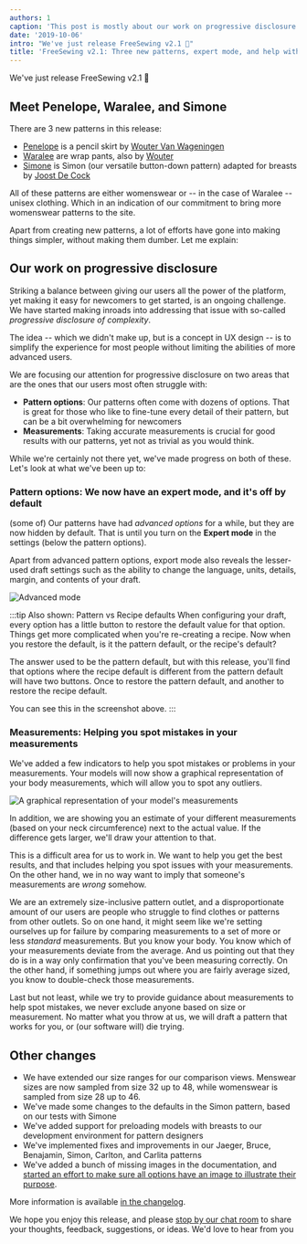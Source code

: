 ```yaml
---
authors: 1
caption: 'This post is mostly about our work on progressive disclosure. Also: Three new patterns!'
date: '2019-10-06'
intro: "We've just release FreeSewing v2.1 🎉"
title: 'FreeSewing v2.1: Three new patterns, expert mode, and help with measurements'
---
```


We've just release FreeSewing v2.1 🎉

<!-- truncate -->

## Meet Penelope, Waralee, and Simone

There are 3 new patterns in this release:

- [Penelope](/designs/penelope) is a pencil skirt by [Wouter Van
  Wageningen](/users/wouter.vdub)
- [Waralee](/designs/waralee) are wrap pants, also by
  [Wouter](/users/wouter.vdub)
- [Simone](/designs/simone) is Simon (our versatile button-down pattern)
  adapted for breasts by [Joost De Cock](/users/joost)

All of these patterns are either womenswear or -- in the case of Waralee --
unisex clothing. Which in an indication of our commitment to bring more
womenswear patterns to the site.

Apart from creating new patterns, a lot of efforts have gone into making things
simpler, without making them dumber. Let me explain:

## Our work on progressive disclosure

Striking a balance between giving our users all the power of the platform, yet
making it easy for newcomers to get started, is an ongoing challenge. We have
started making inroads into addressing that issue with so-called _progressive
disclosure of complexity_.

The idea -- which we didn't make up, but is a concept in UX design -- is to
simplify the experience for most people without limiting the abilities of more
advanced users.

We are focusing our attention for progressive disclosure on two areas that are
the ones that our users most often struggle with:

- **Pattern options**: Our patterns often come with dozens of options. That is
  great for those who like to fine-tune every detail of their pattern, but can
  be a bit overwhelming for newcomers
- **Measurements**: Taking accurate measurements is crucial for good results
  with our patterns, yet not as trivial as you would think.

While we're certainly not there yet, we've made progress on both of these.
Let's look at what we've been up to:

### Pattern options: We now have an expert mode, and it's off by default

(some of) Our patterns have had _advanced options_ for a while, but they are
now hidden by default. That is until you turn on the **Expert mode** in the
settings (below the pattern options).

Apart from advanced pattern options, export mode also reveals the lesser-used
draft settings such as the ability to change the language, units, details,
margin, and contents of your draft.

![Advanced mode](https://posts.freesewing.org/uploads/recreate_a6e2f9c4d6.png)

:::tip Also shown: Pattern vs Recipe defaults
When configuring your draft, every option has a little button to restore the
default value for that option. Things get more complicated when you're
re-creating a recipe. Now when you restore the default, is it the pattern
default, or the recipe's default?

The answer used to be the pattern default, but with this release, you'll find
that options where the recipe default is different from the pattern default
will have two buttons. Once to restore the pattern default, and another to
restore the recipe default.

You can see this in the screenshot above.
:::

### Measurements: Helping you spot mistakes in your measurements

We've added a few indicators to help you spot mistakes or problems in your
measurements. Your models will now show a graphical representation of your body
measurements, which will allow you to spot any outliers.

![A graphical representation of your model's
measurements](https://posts.freesewing.org/uploads/model_c3fa8fc50c.png)

In addition, we are showing you an estimate of your different measurements
(based on your neck circumference) next to the actual value. If the difference
gets larger, we'll draw your attention to that.

This is a difficult area for us to work in. We want to help you get the best
results, and that includes helping you spot issues with your measurements. On
the other hand, we in no way want to imply that someone's measurements are
_wrong_ somehow.

We are an extremely size-inclusive pattern outlet, and a disproportionate
amount of our users are people who struggle to find clothes or patterns from
other outlets. So on one hand, it might seem like we're setting ourselves up
for failure by comparing measurements to a set of more or less _standard_
measurements. But you know your body. You know which of your measurements
deviate from the average. And us pointing out that they do is in a way only
confirmation that you've been measuring correctly. On the other hand, if
something jumps out where you are fairly average sized, you know to
double-check those measurements.

Last but not least, while we try to provide guidance about measurements to help
spot mistakes, we never exclude anyone based on size or measurement. No matter
what you throw at us, we will draft a pattern that works for you, or (our
software will) die trying.

## Other changes

- We have extended our size ranges for our comparison views. Menswear sizes
  are now sampled from size 32 up to 48, while womenswear is sampled from size
  28 up to 46.
- We've made some changes to the defaults in the Simon pattern, based on our
  tests with Simone
- We've added support for preloading models with breasts to our development
  environment for pattern designers
- We've implemented fixes and improvements in our Jaeger, Bruce, Benajamin,
  Simon, Carlton, and Carlita patterns
- We've added a bunch of missing images in the documentation, and [started an
  effort to make sure all options have an image to illustrate their
  purpose](https://github.com/freesewing/freesewing.org/issues/190).

More information is available [in the
changelog](https://github.com/freesewing/freesewing/blob/develop/CHANGELOG.md).

We hope you enjoy this release, and please [stop by our chat
room](https://discord.freesewing.org/) to share your thoughts, feedback,
suggestions, or ideas. We'd love to hear from you
